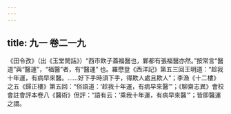 ```yaml
---
---
---
```

title: 九一 卷二一九
---




《田令孜》（出《玉堂閒話》）“西市飲子蓋福醫也，鄴都有張福醫亦然。”按常言“醫道”與“醫運”，“福醫”者，有“醫運” 也。羅懋登《西洋記》第五三回王明道：“趁我十年運，有病早來醫。……好下手時須下手，得欺人處且欺人”；李漁《十二樓》之五《歸正樓》第五回：“俗語道：‘趁我十年運，有病早來醫’”；《聊齋志異》會校會註會評本卷八《醫術》但評：“語有云：‘乘我十年運，有病早來醫’”；皆即醫運之謂。
